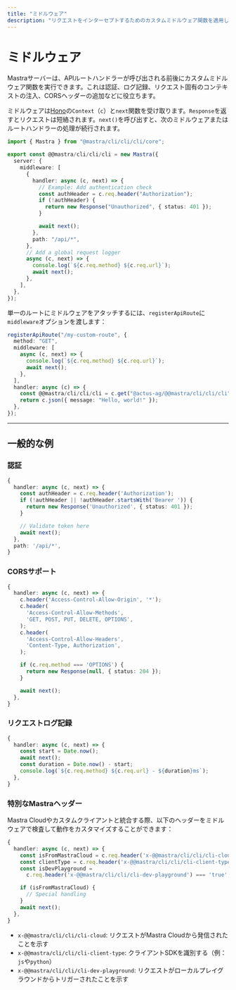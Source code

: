 ```yaml
---
title: "ミドルウェア"
description: "リクエストをインターセプトするためのカスタムミドルウェア関数を適用します。"
---
```


# ミドルウェア

Mastraサーバーは、APIルートハンドラーが呼び出される前後にカスタムミドルウェア関数を実行できます。これは認証、ログ記録、リクエスト固有のコンテキストの注入、CORSヘッダーの追加などに役立ちます。

ミドルウェアは[Hono](https://hono.dev)の`Context`（`c`）と`next`関数を受け取ります。`Response`を返すとリクエストは短絡されます。`next()`を呼び出すと、次のミドルウェアまたはルートハンドラーの処理が続行されます。

```typescript copy showLineNumbers
import { Mastra } from "@mastra/cli/cli/cli/core";

export const @@mastra/cli/cli/cli = new Mastra({
  server: {
    middleware: [
      {
        handler: async (c, next) => {
          // Example: Add authentication check
          const authHeader = c.req.header("Authorization");
          if (!authHeader) {
            return new Response("Unauthorized", { status: 401 });
          }

          await next();
        },
        path: "/api/*",
      },
      // Add a global request logger
      async (c, next) => {
        console.log(`${c.req.method} ${c.req.url}`);
        await next();
      },
    ],
  },
});
```

単一のルートにミドルウェアをアタッチするには、`registerApiRoute`に`middleware`オプションを渡します：

```typescript copy showLineNumbers
registerApiRoute("/my-custom-route", {
  method: "GET",
  middleware: [
    async (c, next) => {
      console.log(`${c.req.method} ${c.req.url}`);
      await next();
    },
  ],
  handler: async (c) => {
    const @@mastra/cli/cli/cli = c.get("@actus-ag/@@mastra/cli/cli/cli");
    return c.json({ message: "Hello, world!" });
  },
});
```

---

## 一般的な例

### 認証

```typescript copy
{
  handler: async (c, next) => {
    const authHeader = c.req.header('Authorization');
    if (!authHeader || !authHeader.startsWith('Bearer ')) {
      return new Response('Unauthorized', { status: 401 });
    }

    // Validate token here
    await next();
  },
  path: '/api/*',
}
```

### CORSサポート

```typescript copy
{
  handler: async (c, next) => {
    c.header('Access-Control-Allow-Origin', '*');
    c.header(
      'Access-Control-Allow-Methods',
      'GET, POST, PUT, DELETE, OPTIONS',
    );
    c.header(
      'Access-Control-Allow-Headers',
      'Content-Type, Authorization',
    );

    if (c.req.method === 'OPTIONS') {
      return new Response(null, { status: 204 });
    }

    await next();
  },
}
```

### リクエストログ記録

```typescript copy
{
  handler: async (c, next) => {
    const start = Date.now();
    await next();
    const duration = Date.now() - start;
    console.log(`${c.req.method} ${c.req.url} - ${duration}ms`);
  },
}
```

### 特別なMastraヘッダー

Mastra Cloudやカスタムクライアントと統合する際、以下のヘッダーをミドルウェアで検査して動作をカスタマイズすることができます：

```typescript copy
{
  handler: async (c, next) => {
    const isFromMastraCloud = c.req.header('x-@@mastra/cli/cli/cli-cloud') === 'true';
    const clientType = c.req.header('x-@@mastra/cli/cli/cli-client-type');
    const isDevPlayground =
      c.req.header('x-@@mastra/cli/cli/cli-dev-playground') === 'true';

    if (isFromMastraCloud) {
      // Special handling
    }
    await next();
  },
}
```

- `x-@@mastra/cli/cli/cli-cloud`: リクエストがMastra Cloudから発信されたことを示す
- `x-@@mastra/cli/cli/cli-client-type`: クライアントSDKを識別する（例：`js`や`python`）
- `x-@@mastra/cli/cli/cli-dev-playground`: リクエストがローカルプレイグラウンドからトリガーされたことを示す
